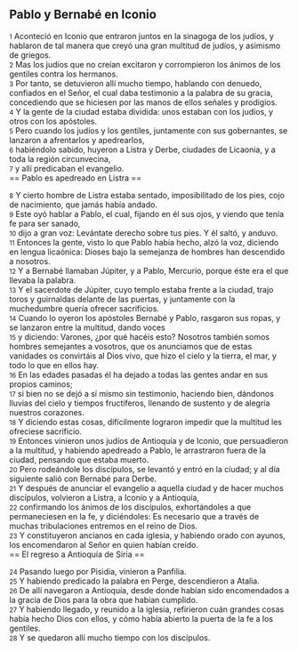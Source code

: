 == Pablo y Bernabé en Iconio ==

{{anchor|1}} <small>1</small> Aconteció en Iconio que entraron juntos en la sinagoga de los judíos, y hablaron de tal manera que creyó una gran multitud de judíos, y asimismo de griegos.<br>
{{anchor|2}} <small>2</small> Mas los judíos que no creían excitaron y corrompieron los ánimos de los gentiles contra los hermanos.<br>
{{anchor|3}} <small>3</small> Por tanto, se detuvieron allí mucho tiempo, hablando con denuedo, confiados en el Señor, el cual daba testimonio a la palabra de su gracia, concediendo que se hiciesen por las manos de ellos señales y prodigios.<br>
{{anchor|4}} <small>4</small> Y la gente de la ciudad estaba dividida: unos estaban con los judíos, y otros con los apóstoles.<br>
{{anchor|5}} <small>5</small> Pero cuando los judíos y los gentiles, juntamente con sus gobernantes, se lanzaron a afrentarlos y apedrearlos,<br>
{{anchor|6}} <small>6</small> habiéndolo sabido, huyeron a Listra y Derbe, ciudades de Licaonia, y a toda la región circunvecina,<br>
{{anchor|7}} <small>7</small> y allí predicaban el evangelio.<br>
== Pablo es apedreado en Listra ==

{{anchor|8}} <small>8</small> Y cierto hombre de Listra estaba sentado, imposibilitado de los pies, cojo de nacimiento, que jamás había andado.<br>
{{anchor|9}} <small>9</small> Este oyó hablar a Pablo, el cual, fijando en él sus ojos, y viendo que tenía fe para ser sanado,<br>
{{anchor|10}} <small>10</small> dijo a gran voz: Levántate derecho sobre tus pies. Y él saltó, y anduvo.<br>
{{anchor|11}} <small>11</small> Entonces la gente, visto lo que Pablo había hecho, alzó la voz, diciendo en lengua licaónica: Dioses bajo la semejanza de hombres han descendido a nosotros.<br>
{{anchor|12}} <small>12</small> Y a Bernabé llamaban Júpiter, y a Pablo, Mercurio, porque éste era el que llevaba la palabra.<br>
{{anchor|13}} <small>13</small> Y el sacerdote de Júpiter, cuyo templo estaba frente a la ciudad, trajo toros y guirnaldas delante de las puertas, y juntamente con la muchedumbre quería ofrecer sacrificios.<br>
{{anchor|14}} <small>14</small> Cuando lo oyeron los apóstoles Bernabé y Pablo, rasgaron sus ropas, y se lanzaron entre la multitud, dando voces<br>
{{anchor|15}} <small>15</small> y diciendo: Varones, ¿por qué hacéis esto? Nosotros también somos hombres semejantes a vosotros, que os anunciamos que de estas vanidades os convirtáis al Dios vivo, que hizo el cielo y la tierra, el mar, y todo lo que en ellos hay.<br>
{{anchor|16}} <small>16</small> En las edades pasadas él ha dejado a todas las gentes andar en sus propios caminos;<br>
{{anchor|17}} <small>17</small> si bien no se dejó a sí mismo sin testimonio, haciendo bien, dándonos lluvias del cielo y tiempos fructíferos, llenando de sustento y de alegría nuestros corazones.<br>
{{anchor|18}} <small>18</small> Y diciendo estas cosas, difícilmente lograron impedir que la multitud les ofreciese sacrificio.<br>
{{anchor|19}} <small>19</small> Entonces vinieron unos judíos de Antioquía y de Iconio, que persuadieron a la multitud, y habiendo apedreado a Pablo, le arrastraron fuera de la ciudad, pensando que estaba muerto.<br>
{{anchor|20}} <small>20</small> Pero rodeándole los discípulos, se levantó y entró en la ciudad; y al día siguiente salió con Bernabé para Derbe.<br>
{{anchor|21}} <small>21</small> Y después de anunciar el evangelio a aquella ciudad y de hacer muchos discípulos, volvieron a Listra, a Iconio y a Antioquía,<br>
{{anchor|22}} <small>22</small> confirmando los ánimos de los discípulos, exhortándoles a que permaneciesen en la fe, y diciéndoles: Es necesario que a través de muchas tribulaciones entremos en el reino de Dios.<br>
{{anchor|23}} <small>23</small> Y constituyeron ancianos en cada iglesia, y habiendo orado con ayunos, los encomendaron al Señor en quien habían creído.<br>
== El regreso a Antioquía de Siria ==

{{anchor|24}} <small>24</small> Pasando luego por Pisidia, vinieron a Panfilia.<br>
{{anchor|25}} <small>25</small> Y habiendo predicado la palabra en Perge, descendieron a Atalia.<br>
{{anchor|26}} <small>26</small> De allí navegaron a Antioquía, desde donde habían sido encomendados a la gracia de Dios para la obra que habían cumplido.<br>
{{anchor|27}} <small>27</small> Y habiendo llegado, y reunido a la iglesia, refirieron cuán grandes cosas había hecho Dios con ellos, y cómo había abierto la puerta de la fe a los gentiles.<br>
{{anchor|28}} <small>28</small> Y se quedaron allí mucho tiempo con los discípulos.<br>
